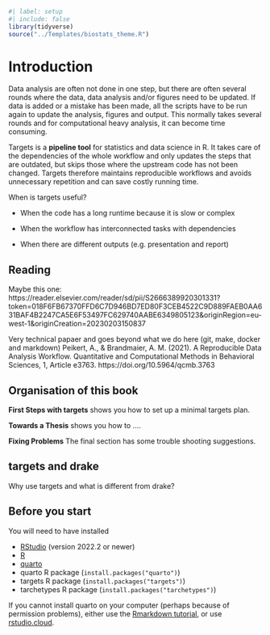 ```r
#| label: setup
#| include: false
library(tidyverse)
source("../Templates/biostats_theme.R")
```

# Introduction

Data analysis are often not done in one step, but there are often several rounds where the data, data analysis and/or figures need to be updated.
If data is added or a mistake has been made, all the scripts have to be run again to update the analysis, figures and output.
This normally takes several rounds and for computational heavy analysis, it can become time consuming.

Targets is a **pipeline tool** for statistics and data science in R.
It takes care of the dependencies of the whole workflow and only updates the steps that are outdated, but skips those where the upstream code has not been changed.
Targets therefore maintains reproducible workflows and avoids unnecessary repetition and can save costly running time.


When is targets useful?

- When the code has a long runtime because it is slow or complex

- When the workflow has interconnected tasks with dependencies

- When there are different outputs (e.g. presentation and report)



::: callout-note
## Reading

Maybe this one:
https://reader.elsevier.com/reader/sd/pii/S2666389920301331?token=018F6FB67370FFD6C7D946BD7ED80F3CEB4522C9D889FAEB0AA631BAF4B2247CA5E6F53497FC629740AABE6349805123&originRegion=eu-west-1&originCreation=20230203150837

Very technical papaer and goes beyond what we do here (git, make, docker and markdown)
Peikert, A., & Brandmaier, A. M. (2021). A Reproducible Data Analysis Workflow. Quantitative and Computational Methods in Behavioral Sciences, 1, Article e3763. https://doi.org/10.5964/qcmb.3763
:::

## Organisation of this book

**First Steps with targets** shows you how to set up a minimal targets plan.

**Towards a Thesis** shows you how to ....

**Fixing Problems** The final section has some trouble shooting suggestions.

::: callout-tip
## targets and drake

Why use targets and what is different from drake?

:::

::: callout-note
## Before you start

You will need to have installed

-   [RStudio](https://www.rstudio.com/products/rstudio/) (version 2022.2 or newer)
-   [R](https://cran.r-project.org/)
-   [quarto](https://quarto.org/docs/get-started/ "Download quarto")
-   quarto R package (`install.packages("quarto")`)
-   targets R package (`install.packages("targets")`)
-   tarchetypes R package (`install.packages("tarchetypes")`)

If you cannot install quarto on your computer (perhaps because of permission problems), either use the [Rmarkdown tutorial](https://biostats-r.github.io/biostats/rmarkdown/index.html), or use [rstudio.cloud](https://rstudio.cloud).
:::
